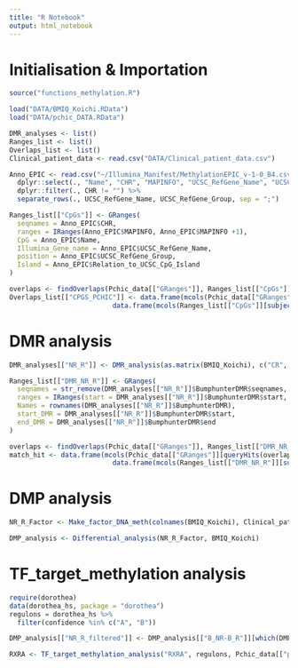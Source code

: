```yaml
---
title: "R Notebook"
output: html_notebook
---
```


# Initialisation & Importation

```r
source("functions_methylation.R")

load("DATA/BMIQ_Koichi.RData")
load("DATA/pchic_DATA.RData")

DMR_analyses <- list()
Ranges_list <- list()
Overlaps_list <- list()
Clinical_patient_data <- read.csv("DATA/Clinical_patient_data.csv")

Anno_EPIC <- read.csv("~/Illumina_Manifest/MethylationEPIC_v-1-0_B4.csv", skip = 7) %>% 
  dplyr::select(., "Name", "CHR", "MAPINFO", "UCSC_RefGene_Name", "UCSC_RefGene_Group", "Relation_to_UCSC_CpG_Island") %>%
  dplyr::filter(., CHR != "") %>%
  separate_rows(., UCSC_RefGene_Name, UCSC_RefGene_Group, sep = ";")

Ranges_list[["CpGs"]] <- GRanges(
  seqnames = Anno_EPIC$CHR,
  ranges = IRanges(Anno_EPIC$MAPINFO, Anno_EPIC$MAPINFO +1),
  CpG = Anno_EPIC$Name,
  Illumina_Gene_name = Anno_EPIC$UCSC_RefGene_Name,
  position = Anno_EPIC$UCSC_RefGene_Group,
  Island = Anno_EPIC$Relation_to_UCSC_CpG_Island
)

overlaps <- findOverlaps(Pchic_data[["GRanges"]], Ranges_list[["CpGs"]])
Overlaps_list[["CPGS_PCHIC"]] <- data.frame(mcols(Pchic_data[["GRanges"]][queryHits(overlaps),]),
                          data.frame(mcols(Ranges_list[["CpGs"]][subjectHits(overlaps),])))
```

# DMR analysis

```r
DMR_analyses[["NR_R"]] <- DMR_analysis(as.matrix(BMIQ_Koichi), c("CR", "CRi"), "Good_Responders", c("SD", "PD"), "Bad_responders", Clinical_patient_data)

Ranges_list[["DMR_NR_R"]] <- GRanges(
  seqnames = str_remove(DMR_analyses[["NR_R"]]$BumphunterDMR$seqnames, "chr"),
  ranges = IRanges(start = DMR_analyses[["NR_R"]]$BumphunterDMR$start, end = DMR_analyses[["NR_R"]]$BumphunterDMR$end),
  Names = rownames(DMR_analyses[["NR_R"]]$BumphunterDMR),
  start_DMR = DMR_analyses[["NR_R"]]$BumphunterDMR$start,
  end_DMR = DMR_analyses[["NR_R"]]$BumphunterDMR$end
)

overlaps <- findOverlaps(Pchic_data[["GRanges"]], Ranges_list[["DMR_NR_R"]])
match_hit <- data.frame(mcols(Pchic_data[["GRanges"]][queryHits(overlaps),]),
                          data.frame(mcols(Ranges_list[["DMR_NR_R"]][subjectHits(overlaps),])))
```

# DMP analysis

```r
NR_R_Factor <- Make_factor_DNA_meth(colnames(BMIQ_Koichi), Clinical_patient_data)

DMP_analysis <- Differential_analysis(NR_R_Factor, BMIQ_Koichi)
```

# TF_target_methylation analysis

```r
require(dorothea)
data(dorothea_hs, package = "dorothea") 
regulons = dorothea_hs %>%
  filter(confidence %in% c("A", "B"))
```

```r
DMP_analysis[["NR_R_filtered"]] <- DMP_analysis[["B_NR-B_R"]][which(DMP_analysis[["B_NR-B_R"]]$P.Value < 0.1),]

RXRA <- TF_target_methylation_analysis("RXRA", regulons, Pchic_data[["pchic"]], Overlaps_list[["CPGS_PCHIC"]], DMP_analysis[["NR_R_filtered"]])
```

